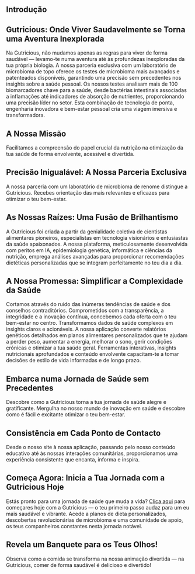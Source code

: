 ## Introdução

## Gutricious: Onde Viver Saudavelmente se Torna uma Aventura Inexplorada

Na Gutricious, não mudamos apenas as regras para viver de forma saudável — levamo-te numa aventura até às profundezas inexploradas da tua própria biologia. A nossa parceria exclusiva com um laboratório de microbioma de topo oferece os testes de microbioma mais avançados e patenteados disponíveis, garantindo uma precisão sem precedentes nos insights sobre a saúde pessoal. Os nossos testes analisam mais de 100 biomarcadores chave para a saúde, desde bactérias intestinais associadas a inflamações até indicadores de absorção de nutrientes, proporcionando uma precisão líder no setor. Esta combinação de tecnologia de ponta, engenharia inovadora e bem-estar pessoal cria uma viagem imersiva e transformadora.

## A Nossa Missão

Facilitamos a compreensão do papel crucial da nutrição na otimização da tua saúde de forma envolvente, acessível e divertida.

## Precisão Inigualável: A Nossa Parceria Exclusiva

A nossa parceria com um laboratório de microbioma de renome distingue a Gutricious. Recebes orientação das mais relevantes e eficazes para otimizar o teu bem-estar.

## As Nossas Raízes: Uma Fusão de Brilhantismo

A Gutricious foi criada a partir da genialidade coletiva de cientistas alimentares pioneiros, especialistas em tecnologia visionários e entusiastas da saúde apaixonados. A nossa plataforma, meticulosamente desenvolvida com peritos em IA, epidemiologia genética, informática e ciências da nutrição, emprega análises avançadas para proporcionar recomendações dietéticas personalizadas que se integram perfeitamente no teu dia a dia.

## A Nossa Promessa: Simplificar a Complexidade da Saúde

Cortamos através do ruído das inúmeras tendências de saúde e dos conselhos contraditórios. Comprometidos com a transparência, a integridade e a inovação contínua, concebemos cada oferta com o teu bem-estar no centro. Transformamos dados de saúde complexos em insights claros e acionáveis. A nossa aplicação converte relatórios genéticos detalhados em planos alimentares personalizados que te ajudam a perder peso, aumentar a energia, melhorar o sono, gerir condições crónicas e otimizar a tua saúde geral. Ferramentas interativas, insights nutricionais aprofundados e conteúdo envolvente capacitam-te a tomar decisões de estilo de vida informadas e de longo prazo.

## Embarca numa Jornada de Saúde sem Precedentes

Descobre como a Gutricious torna a tua jornada de saúde alegre e gratificante. Mergulha no nosso mundo de inovação em saúde e descobre como é fácil e excitante otimizar o teu bem-estar.

## Consistência em Cada Ponto de Contacto

Desde o nosso site à nossa aplicação, passando pelo nosso conteúdo educativo até às nossas interações comunitárias, proporcionamos uma experiência consistente que encanta, informa e inspira.

## Começa Agora: Inicia a Tua Jornada com a Gutricious Hoje

Estás pronto para uma jornada de saúde que muda a vida? [Clica aqui](https://gutricious-home.vercel.app/pt#footer) para começares hoje com a Gutricious — o teu primeiro passo audaz para um eu mais saudável e vibrante. Acede a planos de dieta personalizados, descobertas revolucionárias de microbioma e uma comunidade de apoio, os teus companheiros constantes nesta jornada notável.

## Revela um Banquete para os Teus Olhos!

Observa como a comida se transforma na nossa animação divertida — na Gutricious, comer de forma saudável é delicioso e divertido!
